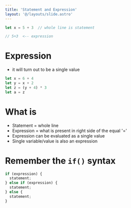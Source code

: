 ```yaml
---
title: 'Statement and Expression'
layout: '@/layouts/slide.astro'
---
```


```javascript
let x = 5 + 3  // whole line is statement

// 5+3  <-- expression
```

# Expression
* it will turn out to be a single value


```javascript
let x = 6 + 4
let y = x + 2
let z = (y + 4) * 3  
let a = z
```

# What is
* Statement = whole line
* Expression = what is present in right side of the equal '='
* Expression can be evaluated as a single value
* Single variable/value is also an expression

# Remember the `if()` syntax
```javascript
if (expression) {
  statement;
} else if (expression) {
  statement;
} else {
  statement;
}
```